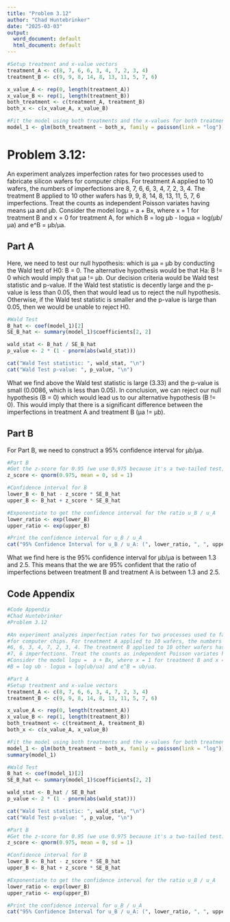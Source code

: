 ```yaml
---
title: "Problem 3.12"
author: "Chad Huntebrinker"
date: "2025-03-03"
output:
  word_document: default
  html_document: default
---
```


```r
#Setup treatment and x-value vectors
treatment_A <- c(8, 7, 6, 6, 3, 4, 7, 2, 3, 4)
treatment_B <- c(9, 9, 8, 14, 8, 13, 11, 5, 7, 6)

x_value_A <- rep(0, length(treatment_A))
x_value_B <- rep(1, length(treatment_B))
both_treatment <- c(treatment_A, treatment_B)
both_x <- c(x_value_A, x_value_B)

#Fit the model using both treatments and the x-values for both treatments
model_1 <- glm(both_treatment ~ both_x, family = poisson(link = "log"))
```

# Problem 3.12:
An experiment analyzes imperfection rates for two processes used to fabricate silicon wafers for computer chips. For treatment A applied to 10 wafers, the numbers of imperfections are 8, 7, 6, 6, 3, 4, 7, 2, 3, 4. The treatment B applied to 10 other wafers has 9, 9, 8, 14, 8, 13, 11, 5, 7, 6 imperfections. Treat the counts as independent Poisson variates having means μa and μb. Consider the model logμ =  a + Bx, where x = 1 for treatment B and x = 0 for treatment A, for which B = log μb - logμa = log(μb/μa) and e^B = μb/μa.

## Part A
Here, we need to test our null hypothesis: which is μa = μb by conducting the Wald test of H0: B = 0. The alternative hypothesis would be that Ha: B != 0 which would imply that μa != μb. Our decision criteria would be Wald test statistic and p-value. If the Wald test statistic is decently large and the p-value is less than 0.05, then that would lead us to reject the null hypothesis. Otherwise, if the Wald test statistic is smaller and the p-value is large than 0.05, then we would be unable to reject H0.

```r
#Wald Test
B_hat <- coef(model_1)[2]
SE_B_hat <- summary(model_1)$coefficients[2, 2]

wald_stat <- B_hat / SE_B_hat
p_value <- 2 * (1 - pnorm(abs(wald_stat)))

cat("Wald Test statistic: ", wald_stat, "\n")
cat("Wald Test p-value: ", p_value, "\n")
```

What we find above the Wald test statistic is large (3.33) and the p-value is small (0.0086, which is less than 0.05). In conclusion, we can reject our null hypothesis (B = 0) which would lead us to our alternative hypothesis (B != 0). This would imply that there is a significant difference between the imperfections in treatment A and treatment B (μa != μb).

## Part B
For Part B, we need to construct a 95% confidence interval for μb/μa.

```r
#Part B
#Get the z-score for 0.95 (we use 0.975 because it's a two-tailed test)
z_score <- qnorm(0.975, mean = 0, sd = 1)

#Confidence interval for B
lower_B <- B_hat - z_score * SE_B_hat
upper_B <- B_hat + z_score * SE_B_hat

#Exponentiate to get the confidence interval for the ratio u_B / u_A
lower_ratio <- exp(lower_B)
upper_ratio <- exp(upper_B)

#Print the confidence interval for u_B / u_A
cat("95% Confidence Interval for u_B / u_A: (", lower_ratio, ", ", upper_ratio, ")\n")
```
What we find here is the 95% confidence interval for μb/μa is between 1.3 and 2.5. This means that the we are 95% confident that the ratio of imperfections between treatment B and treatment A is between 1.3 and 2.5.

## Code Appendix

```r
#Code Appendix
#Chad Huntebrinker
#Problem 3.12

#An experiment analyzes imperfection rates for two processes used to fabricate silicon wafers
#for computer chips. For treatment A applied to 10 wafers, the numbers of imperfections are 8, 7,
#6, 6, 3, 4, 7, 2, 3, 4. The treatment B applied to 10 other wafers has 9, 9, 8, 14, 8, 13, 11, 5,
#7, 6 imperfections. Treat the counts as independent Poisson variates having means ua and ub.
#Consider the model logu =  a + Bx, where x = 1 for treatment B and x = 0 for treatment A, for which
#B = log ub - logua = log(ub/ua) and e^B = ub/ua.

#Part A
#Setup treatment and x-value vectors
treatment_A <- c(8, 7, 6, 6, 3, 4, 7, 2, 3, 4)
treatment_B <- c(9, 9, 8, 14, 8, 13, 11, 5, 7, 6)

x_value_A <- rep(0, length(treatment_A))
x_value_B <- rep(1, length(treatment_B))
both_treatment <- c(treatment_A, treatment_B)
both_x <- c(x_value_A, x_value_B)

#Fit the model using both treatments and the x-values for both treatments
model_1 <- glm(both_treatment ~ both_x, family = poisson(link = "log"))
summary(model_1)

#Wald Test
B_hat <- coef(model_1)[2]
SE_B_hat <- summary(model_1)$coefficients[2, 2]

wald_stat <- B_hat / SE_B_hat
p_value <- 2 * (1 - pnorm(abs(wald_stat)))

cat("Wald Test statistic: ", wald_stat, "\n")
cat("Wald Test p-value: ", p_value, "\n")

#Part B
#Get the z-score for 0.95 (we use 0.975 because it's a two-tailed test)
z_score <- qnorm(0.975, mean = 0, sd = 1)

#Confidence interval for B
lower_B <- B_hat - z_score * SE_B_hat
upper_B <- B_hat + z_score * SE_B_hat

#Exponentiate to get the confidence interval for the ratio u_B / u_A
lower_ratio <- exp(lower_B)
upper_ratio <- exp(upper_B)

#Print the confidence interval for u_B / u_A
cat("95% Confidence Interval for u_B / u_A: (", lower_ratio, ", ", upper_ratio, ")\n")
```